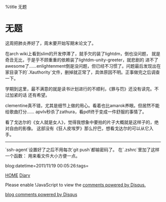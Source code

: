 %title 无题


=无题=

这周把肺炎养好了，周末要开始写期末论文了。

在arch wiki上看到slim的开发停滞了，就手欠的装了lightdm，倒也没问题，
就是奇丑无比，于是乎不顾重重的依赖装了lightdm-unity-greeter，就悲剧的
进不了awesome了……enlightenment倒是没问题，但已经不习惯了。问题最后发现出在
家目录下的`.Xauthority`文件，删掉就正常了，具体原因不明。正事做完之后调查一下。

学期到这里，最不满意的就是读书计划进行的不顺利，《罪与罚》还没有读完。不过加紧的话
还有希望。

clementine真不错，尤其是细节上做的用心。看着也比amarok养眼。但居然不能给歌曲打分……
apvlv秒杀了zathura，看pdf终于变成一件舒服的事情了。

看了戈达尔的《女人就是女人》，觉得我想象中要拍的片子大概就是这样子的，绝对自由的影像。
这部没有《狂人皮埃罗》那么拧巴，想看戈达尔的可以从它入手。

----
`ssh-agent`设置好了之后不用每次`git push`都输密码了。
在`.zshrc`里加了这样一个函数：
{{{class="brush:bash;"
# see the size of the files and folders in a readable format
sizeofstuff()
{
    if [ -n "$1" ]; then
        du -hac -d $1 | sort -hr | less
    else 
        du -hac -d 1 | sort -hr | less
    fi
}
}}}
用来看文件大小方便一点。

blog:datetime=2011/11/19 00:05:26:tags=

[[../index|HOME]]   [[diary|Diary]]

<div id="disqus_thread"></div>
<script type="text/javascript" src="comment.js">
</script>
<noscript>Please enable !JavaScript to view the <a href="http://disqus.com/?ref_noscript">comments powered by Disqus.</a></noscript>
<a href="http://disqus.com" class="dsq-brlink">blog comments powered by <span class="logo-disqus">Disqus</span></a>
<script type="text/javascript" src="count.js">
</script>


